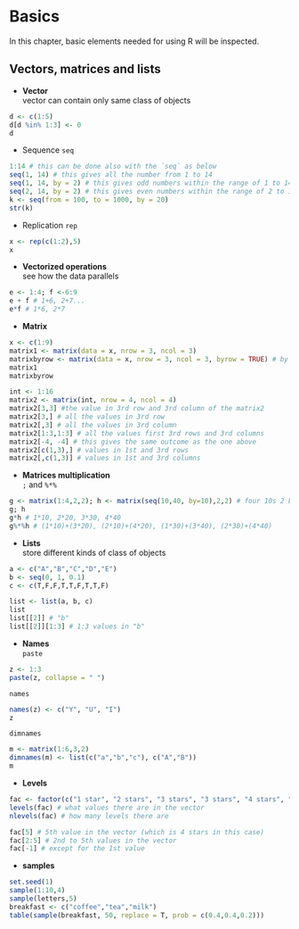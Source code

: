 # Basics

In this chapter, basic elements needed for using R will be inspected.


## Vectors, matrices and lists
- **Vector**  
vector can contain only same class of objects
```r
d <- c(1:5)
d[d %in% 1:3] <- 0
d
```


- Sequence `seq`
```r
1:14 # this can be done also with the `seq` as below
seq(1, 14) # this gives all the number from 1 to 14
seq(1, 14, by = 2) # this gives odd numbers within the range of 1 to 14
seq(2, 14, by = 2) # this gives even numbers within the range of 2 to 14
k <- seq(from = 100, to = 1000, by = 20)
str(k)
```

- Replication `rep`
```r
x <- rep(c(1:2),5)
x

```



- **Vectorized operations**  
see how the data parallels
```r
e <- 1:4; f <-6:9
e + f # 1+6, 2+7...
e*f # 1*6, 2*7
```


- **Matrix**  
```r
x <- c(1:9)
matrix1 <- matrix(data = x, nrow = 3, ncol = 3)
matrixbyrow <- matrix(data = x, nrow = 3, ncol = 3, byrow = TRUE) # by row
matrix1
matrixbyrow
```


```r
int <- 1:16
matrix2 <- matrix(int, nrow = 4, ncol = 4)
matrix2[3,3] #the value in 3rd row and 3rd column of the matrix2
matrix2[3,] # all the values in 3rd row
matrix2[,3] # all the values in 3rd column
matrix2[1:3,1:3] # all the values first 3rd rows and 3rd columns
matrix2[-4, -4] # this gives the same outcome as the one above
matrix2[c(1,3),] # values in 1st and 3rd rows
matrix2[,c(1,3)] # values in 1st and 3rd columns
```


- **Matrices multiplication**  
`;` and `%*%`
```r
g <- matrix(1:4,2,2); h <- matrix(seq(10,40, by=10),2,2) # four 10s 2 by 2
g; h
g*h # 1*10, 2*20, 3*30, 4*40
g%*%h # (1*10)+(3*20), (2*10)+(4*20), (1*30)+(3*40), (2*30)+(4*40)
```

- **Lists**  
store different kinds of class of objects
```r
a <- c("A","B","C","D","E")
b <- seq(0, 1, 0.1)
c <- c(T,F,F,T,T,F,T,T,F)

list <- list(a, b, c)
list
list[[2]] # "b"
list[[2]][1:3] # 1:3 values in "b"
```


- **Names**  
`paste`
```r
z <- 1:3
paste(z, collapse = " ")
```

 `names`
```r
names(z) <- c("Y", "U", "I")
z
```

`dimnames`
```r
m <- matrix(1:6,3,2)
dimnames(m) <- list(c("a","b","c"), c("A","B"))
m
```


- **Levels**
```r
fac <- factor(c("1 star", "2 stars", "3 stars", "3 stars", "4 stars", "5 stars"))
levels(fac) # what values there are in the vector
nlevels(fac) # how many levels there are

fac[5] # 5th value in the vector (which is 4 stars in this case) 
fac[2:5] # 2nd to 5th values in the vector
fac[-1] # except for the 1st value
```



- **samples**  
```r
set.seed(1)
sample(1:10,4)
sample(letters,5)
breakfast <- c("coffee","tea","milk")
table(sample(breakfast, 50, replace = T, prob = c(0.4,0.4,0.2)))
```


